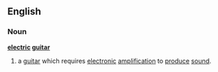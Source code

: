 ==English==
===Noun===
{{wikipedia}}
'''[[electric]] [[guitar]]'''
#a [[guitar]] which requires [[electronic]] [[amplification]] to [[produce]] [[sound]].